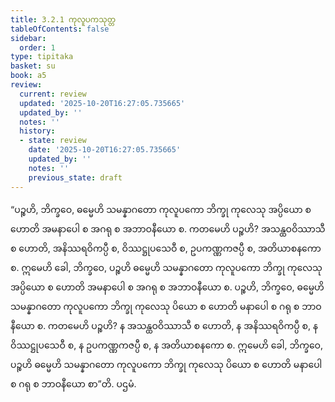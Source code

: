 ```yaml
---
title: 3.2.1 ကုလူပကသုတ္တ
tableOfContents: false
sidebar:
  order: 1
type: tipitaka
basket: su
book: a5
review:
  current: review
  updated: '2025-10-20T16:27:05.735665'
  updated_by: ''
  notes: ''
  history:
  - state: review
    date: '2025-10-20T16:27:05.735665'
    updated_by: ''
    notes: ''
    previous_state: draft
---
```



<DynamicBreadcrumb />


<ReviewStatus review={frontmatter.review} showDetails={true} />

<HypothesisAnnotation frontmatter={frontmatter} />

<Division number="111" book="a5" e="ch" v="16" p="120">

<Paragraph number="663" book="a5">
“ပဉ္စဟိ, ဘိက္ခဝေ, ဓမ္မေဟိ သမန္နာဂတော ကုလူပကော ဘိက္ခု ကုလေသု အပ္ပိယော စ ဟောတိ အမနာပေါ စ အဂရု စ အဘာဝနီယော စ. ကတမေဟိ ပဉ္စဟိ? အသန္ထဝဝိဿာသီ စ ဟောတိ, အနိဿရဝိကပ္ပီ စ, ဝိဿဋ္ဌုပသေဝီ စ, ဥပကဏ္ဏကဇပ္ပီ စ, အတိယာစနကော စ. ဣမေဟိ ခေါ, ဘိက္ခဝေ, ပဉ္စဟိ ဓမ္မေဟိ သမန္နာဂတော ကုလူပကော ဘိက္ခု ကုလေသု အပ္ပိယော စ ဟောတိ အမနာပေါ စ အဂရု စ အဘာဝနီယော စ.
</Paragraph>

<Paragraph number="664" book="a5">
ပဉ္စဟိ, ဘိက္ခဝေ, ဓမ္မေဟိ သမန္နာဂတော ကုလူပကော ဘိက္ခု ကုလေသု ပိယော စ ဟောတိ မနာပေါ စ ဂရု စ ဘာဝနီယော စ. ကတမေဟိ ပဉ္စဟိ? န အသန္ထဝဝိဿာသီ စ ဟောတိ, န အနိဿရဝိကပ္ပီ စ, န ဝိဿဋ္ဌုပသေဝီ စ, န ဥပကဏ္ဏကဇပ္ပီ စ, န အတိယာစနကော စ. ဣမေဟိ ခေါ, ဘိက္ခဝေ, ပဉ္စဟိ ဓမ္မေဟိ သမန္နာဂတော ကုလူပကော ဘိက္ခု ကုလေသု ပိယော စ ဟောတိ မနာပေါ စ ဂရု စ ဘာဝနီယော စာ”တိ.

</Paragraph>
</Division>

<Paragraph number="665" type="center" book="a5">
ပဌမံ.
</Paragraph>